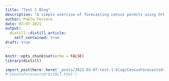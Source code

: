 ```yaml
---
title: "Test 1 Blog"
description: "A simple exercise of forecasting census permits using Orbit"
author: Pablo Tercero
date: 03-07-2021
output:
  distill::distill_article:
    self_contained: true
draft: true
---
```



```r
knitr::opts_chunk$set(echo = FALSE)
library(distill)
```

```r
import_post(here::here('_posts/2021-03-07-test-1-blog/CensusForecastsOrbitDLT.html'),overwrite = TRUE)
#'CensusForecastsOrbitDLT.html')
```

